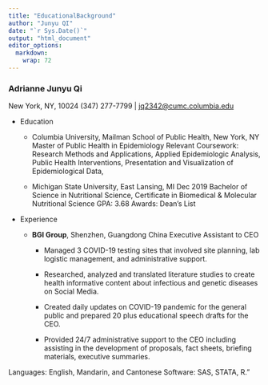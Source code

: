 ```yaml
---
title: "EducationalBackground"
author: "Junyu QI"
date: "`r Sys.Date()`"
output: "html_document" 
editor_options: 
  markdown: 
    wrap: 72
---
```


### Adrianne Junyu Qi

New York, NY, 10024 (347) 277-7799 \|
[jq2342\@cumc.columbia.edu](mailto:jq2342@cumc.columbia.edu){.email}

-   Education

    -   Columbia University, Mailman School of Public Health, New York,
        NY Master of Public Health in Epidemiology Relevant Coursework:
        Research Methods and Applications, Applied Epidemiologic
        Analysis, Public Health Interventions, Presentation and
        Visualization of Epidemiological Data,

    -   Michigan State University, East Lansing, MI Dec 2019 Bachelor of
        Science in Nutritional Science, Certificate in Biomedical &
        Molecular Nutritional Science GPA: 3.68 Awards: Dean's List

-   Experience

    -   **BGI Group**, Shenzhen, Guangdong China Executive Assistant to
        CEO

        -   Managed 3 COVID-19 testing sites that involved site
            planning, lab logistic management, and administrative
            support.

        -   Researched, analyzed and translated literature studies to
            create health informative content about infectious and
            genetic diseases on Social Media.

        -   Created daily updates on COVID-19 pandemic for the general
            public and prepared 20 plus educational speech drafts for
            the CEO.

        -   Provided 24/7 administrative support to the CEO including
            assisting in the development of proposals, fact sheets,
            briefing materials, executive summaries.

Languages: English, Mandarin, and Cantonese Software: SAS, STATA, R."
